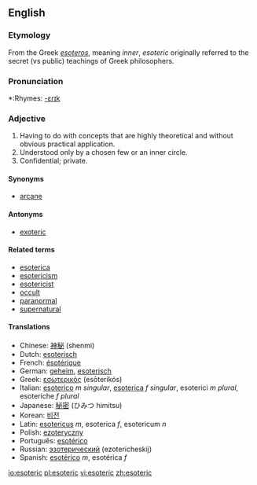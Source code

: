 ==English==

===Etymology===
From the Greek ''[[esoteros]]'', meaning ''inner'', ''esoteric'' originally referred to the secret (vs public) teachings of Greek philosophers.

===Pronunciation===
*:Rhymes: [[Rhymes:English:-ɛrɪk|-ɛrɪk]]

===Adjective===
{{en-adj}}

# Having to do with concepts that are highly theoretical and without obvious practical application.
# Understood only by a chosen few or an inner circle.
# Confidential; private.

====Synonyms====
*[[arcane]]

====Antonyms====
*[[exoteric]]

====Related terms====
*[[esoterica]]
*[[esotericism]]
*[[esotericist]]
*[[occult]]
*[[paranormal]]
*[[supernatural]]

====Translations====
*Chinese: [[神秘]] (shenmi)
*Dutch: [[esoterisch]]
*French: [[ésotérique]]
*German: [[geheim]], [[esoterisch]]
*Greek: [[εσωτερικός]] (esōterikós)
*Italian: [[esoterico]] ''m singular'', [[esoterica]] ''f singular'', esoterici ''m plural'', esoteriche ''f plural''
*Japanese: [[秘密]] (ひみつ himitsu)
*Korean: [[비전]]
*Latin: [[esotericus]] ''m'', esoterica ''f'', esotericum ''n''
*Polish: [[ezoteryczny]]
*Português: [[esotérico]]
*Russian: [[эзотерический]] (ezotericheskij)
*Spanish: [[esotérico]] ''m'', esotérica ''f''

[[io:esoteric]]
[[pl:esoteric]]
[[vi:esoteric]]
[[zh:esoteric]]